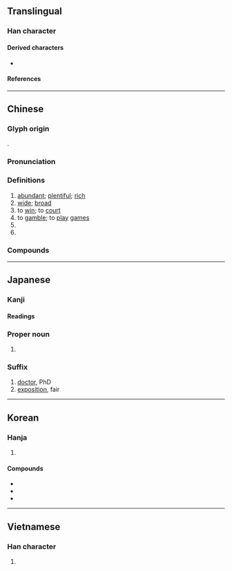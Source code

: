 {{also|愽}}
{{character info}}
{{character info|0x2F82E}}
==Translingual==
{{stroke order|strokes=12}}

===Han character===
{{Han char|rn=24|rad=十|as=10|sn=12|four=43046|canj=JIBI|ids=⿰十尃}}

====Derived characters====
* {{l|mul|[[𠽢]], [[𣽡]], [[𭧧]], [[𫓆]], [[𮑀]], [[簙]]}}

====References====
{{Han ref|kx=0157.130|dkj=02761|dj=0360.100|hdz=10066.020|uh=535A}}
{{Han ref|uh=2F82E}}

----

==Chinese==
{{zh-forms|ss=⿰十⿺专丶}}

===Glyph origin===
{{Han etym}}
{{Han compound|十|尃|c1=s|c2=p|t1=|ls=psc}}.

===Pronunciation===
{{zh-pron
|m=bó
|m-s=
|c=bok3
|c-t=bok2
|g=
|h=pfs=pok;gd=bog5
|j=
|md=báuk
|mn=phok/qz,xm:pok/poh
|mn_note=phok/pok - literary; poh - vernacular
|mn-t=pag4
|w=4poq
|x=
|mc=y
|oc=y
|cat=a,v,n
}}

===Definitions===
{{zh-hanzi}}

# [[abundant]]; [[plentiful]]; [[rich]]
# [[wide]]; [[broad]]
# to [[win]]; to [[court]]
# to [[gamble]]; to [[play]] [[game]]s
# {{zh-short|博客|[[blog]]}}
# {{zh-short|博士|[[doctoral]] [[degree]]}}

===Compounds===
{{zh-der|博客|博貫|女博士|博望坡|守約施博|博興|博爾赤|五經博士|博淄煤礦|博士弟子|博古知今|博局|博郎鼓|仁言利博|博物學|博聞|博浪|博達|博而不精|博斯騰湖|博洽|博取|博物|博古兒|博愛濟群|博士|博學多才|博士買驢|博聞強記|博聞彊記|博換|博大精深|土博士|博磨|博古圖錄|博聞彊志|博士學位|寬博|六博|彊記博聞|廣博|博山香爐|博覽五車|博克達山|博覽群書|博古|博奕|博愛|峨冠博帶|博愛座|博物館|博聞多識|博學洽聞|學問淵博|博文約禮|博巴|國家博士|博大|博得|博父國|博聞強識|博濟醫院|奧博|博物多聞|博雅|博學鴻儒|地大物博|博識|博覽會|博學|太常博士|博徒|博學多聞|博學篇|博覽古今|博覽|博聞閎覽|博浪鼓|博浪沙|博望侯|博易|博施濟眾|博學宏詞|博奧|博古通今|博戲|博物洽聞|博物志|博浪飛椎|博物院|博聞多見|溥博|氾博|旁徵博引|知今博古|淹博|深稽博考|由博返約|汪洋浩博|浩博|淵博|淄博煤礦|打博|洽聞博見|沉博絕麗|磨博士|茶博士|風流博浪|褒衣博帶|賭博罪|繁博|米鹽博辯|高冠博帶|花博士|該博|超博士|高才博學|賭博場|鄂博|鴻博|閎覽博物|賅博|酒博士|見聞廣博|通古博今|通今博古|算博士|賭博|博社|博斯坦|淄博|袂博假博:bē-phok-ké-phok;Min Nan|博弈|博弈論|零和博弈}}

----

==Japanese==

===Kanji===
{{ja-kanji|grade=4|rs=十10}}

====Readings====
{{ja-readings
|goon=はく
|kanon=はく
|kanyoon=ばく
|kun=ひろ-い, ひろめる
|nanori=とおる, はか, ひろ, ひろし, ひろむ
}}

===Proper noun===
{{ja-pos|proper|ひろし}}

# {{given name|ja|male|sort=ひろし}}

===Suffix===
{{ja-pos|suffix|はく}}

# [[doctor]], PhD
# [[exposition]], fair

----

==Korean==

===Hanja===
{{ko-hanja|넓다|넓을|박}}

# {{hanja form of|박|[[wide]]; [[broad]]}}

====Compounds====
* {{ko-l|도박|[[gambling]]|賭博}}
* {{ko-l|박사|a [[doctor]] {{gl|person who has attained a doctorate}}|博士}}
* {{ko-l|박물관|[[museum]]|博物館}}

----

==Vietnamese==

===Han character===
{{vi-readings|reading=[[bác]], [[mác]], [[bạc]], [[vác]]|rs=十10}}

# {{rfdef|vi|sort=十10}}